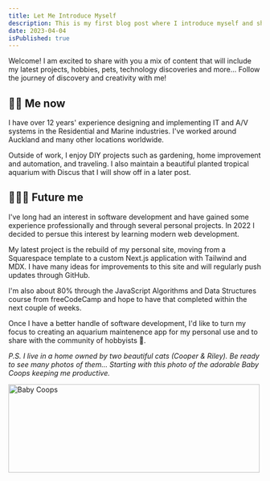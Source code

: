 ```yaml
---
title: Let Me Introduce Myself
description: This is my first blog post where I introduce myself and share my thoughts on why I started blogging.
date: 2023-04-04
isPublished: true
---
```


<p className="lead">
    Welcome! I am excited to share with you a mix of content that will include
    my latest projects, hobbies, pets, technology discoveries and more... Follow
    the journey of discovery and creativity with me!
</p>

## 👶🏼 Me now

I have over 12 years' experience designing and implementing IT and A/V systems in the Residential and Marine industries. I've worked around Auckland and many other locations worldwide.

Outside of work, I enjoy DIY projects such as gardening, home improvement and automation, and traveling. I also maintain a beautiful planted tropical aquarium with Discus that I will show off in a later post.

## 👨🏼‍💻 Future me

I've long had an interest in software development and have gained some experience professionally and through several personal projects. In 2022 I decided to persue this interest by learning modern web development.

My latest project is the rebuild of my personal site, moving from a Squarespace template to a custom Next.js application with Tailwind and MDX. I have many ideas for improvements to this site and will regularly push updates through <Link href="https://github.com/joeloconnor-nz/joeloconnor-nz" target="_blank">GitHub</Link>.

I'm also about 80% through the <Link href="https://www.freecodecamp.org/learn/javascript-algorithms-and-data-structures/" target="_blank">JavaScript Algorithms and Data Structures</Link> course from freeCodeCamp and hope to have that completed within the next couple of weeks.

Once I have a better handle of software development, I'd like to turn my focus to creating an aquarium maintenence app for my personal use and to share with the community of hobbyists 🐠.

_P.S. I live in a home owned by two beautiful cats (Cooper & Riley). Be ready to see many photos of them… Starting with this photo of the adorable Baby Coops keeping me productive._

<Image
    src="/images/baby-coops.jpeg"
    title="Baby Coops"
    width="500"
    height="176"
    className="mx-auto overflow-hidden rounded-md"
/>
